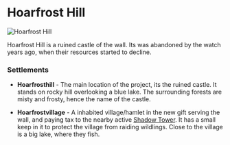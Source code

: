 

# Hoarfrost Hill

<Image
  src="https://cdn.sanity.io/images/1as7cn02/production/1300ea1ed10e5ca09100c617e03b446b8a47290b-1280x720.png?w=976&h=350&fit=crop&crop=center&auto=format"
  alt="Hoarfrost Hill"
  width={976}
  height={350}
/>

<ProjectDetails
  floatRight
  region="The Wall"
  house="Night's Watch"
  type="Ruin"
  status="Completed"
  warp="/warp hoarfrosthill"
  projectLead="JohanKR850"
  dateStarted="September 20, 2019"
  dateCompleted="September 20, 2019"
/>

Hoarfrost Hill is a ruined castle of the wall. Its was abandoned by the watch years ago, when their resources started to decline.

### **Settlements**

- **Hoarfrosthill** - The main location of the project, its the ruined castle. It stands on rocky hill overlooking a blue lake. The surrounding forests are misty and frosty, hence the name of the castle.

- **Hoarfrostvillage** - A inhabited village/hamlet in the new gift serving the wall, and paying tax to the nearby active [Shadow Tower](https://westeroscraft.com/wiki/the-wall/shadow-tower). It has a small keep in it to protect the village from raiding wildlings. Close to the village is a big lake, where they fish.
